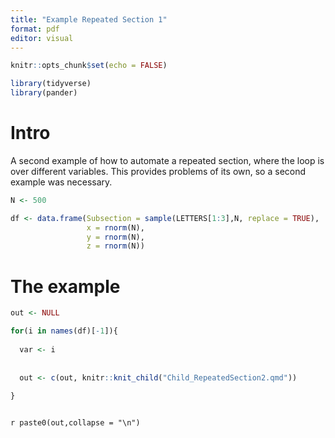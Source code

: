 ```yaml
---
title: "Example Repeated Section 1"
format: pdf
editor: visual
---
```


```r
knitr::opts_chunk$set(echo = FALSE)

library(tidyverse)
library(pander)

```


# Intro

A second example of how to automate a repeated section, where the loop is over different variables. This provides problems of its own, so a second example was necessary.

```r

N <- 500

df <- data.frame(Subsection = sample(LETTERS[1:3],N, replace = TRUE),
                 x = rnorm(N),
                 y = rnorm(N),
                 z = rnorm(N))

```


# The example

```r

out <- NULL

for(i in names(df)[-1]){
  
  var <- i
  
  
  out <- c(out, knitr::knit_child("Child_RepeatedSection2.qmd"))
  
}



```

`r paste0(out,collapse = "\n")`
